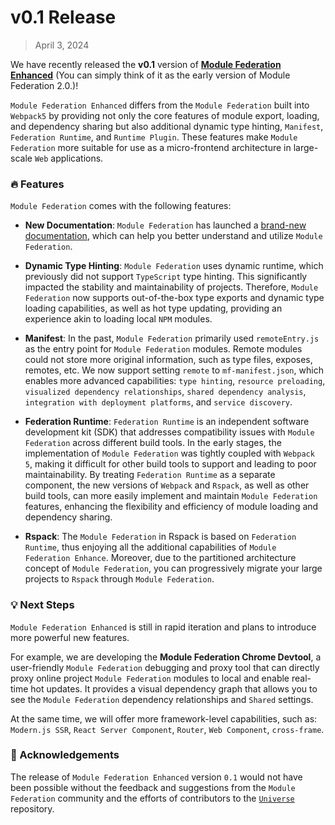 # v0.1 Release

> April 3, 2024

We have recently released the **v0.1** version of **[Module Federation Enhanced](https://github.com/module-federation/universe)** (You can simply think of it as the early version of Module Federation 2.0.)!

`Module Federation Enhanced` differs from the `Module Federation` built into `Webpack5` by providing not only the core features of module export, loading, and dependency sharing but also additional dynamic type hinting, `Manifest`, `Federation Runtime`, and `Runtime Plugin`. These features make `Module Federation` more suitable for use as a micro-frontend architecture in large-scale `Web` applications.

### 🔥 Features

`Module Federation` comes with the following features:

- **New Documentation**: `Module Federation` has launched a [brand-new documentation](https://module-federation.io/), which can help you better understand and utilize `Module Federation`.

- **Dynamic Type Hinting**: `Module Federation` uses dynamic runtime, which previously did not support `TypeScript` type hinting. This significantly impacted the stability and maintainability of projects. Therefore, `Module Federation` now supports out-of-the-box type exports and dynamic type loading capabilities, as well as hot type updating, providing an experience akin to loading local `NPM` modules.

- **Manifest**: In the past, `Module Federation` primarily used `remoteEntry.js` as the entry point for `Module Federation` modules. Remote modules could not store more original information, such as type files, exposes, remotes, etc. We now support setting `remote` to `mf-manifest.json`, which enables more advanced capabilities: `type hinting`, `resource preloading`, `visualized dependency relationships`, `shared dependency analysis`, `integration with deployment platforms`, and `service discovery`.

- **Federation Runtime**: `Federation Runtime` is an independent software development kit (SDK) that addresses compatibility issues with `Module Federation` across different build tools. In the early stages, the implementation of `Module Federation` was tightly coupled with `Webpack 5`, making it difficult for other build tools to support and leading to poor maintainability. By treating `Federation Runtime` as a separate component, the new versions of `Webpack` and `Rspack`, as well as other build tools, can more easily implement and maintain `Module Federation` features, enhancing the flexibility and efficiency of module loading and dependency sharing.

- **Rspack**: The `Module Federation` in Rspack is based on `Federation Runtime`, thus enjoying all the additional capabilities of `Module Federation Enhance`. Moreover, due to the partitioned architecture concept of `Module Federation`, you can progressively migrate your large projects to `Rspack` through `Module Federation`.

### 💡 Next Steps

`Module Federation Enhanced` is still in rapid iteration and plans to introduce more powerful new features.

For example, we are developing the **Module Federation Chrome Devtool**, a user-friendly `Module Federation` debugging and proxy tool that can directly proxy online project `Module Federation` modules to local and enable real-time hot updates. It provides a visual dependency graph that allows you to see the `Module Federation` dependency relationships and `Shared` settings.

At the same time, we will offer more framework-level capabilities, such as: `Modern.js SSR`, `React Server Component`, `Router`, `Web Component`, `cross-frame`.

### 🙏 Acknowledgements

The release of `Module Federation Enhanced` version `0.1` would not have been possible without the feedback and suggestions from the `Module Federation` community and the efforts of contributors to the [`Universe`](https://github.com/module-federation/universe) repository.
